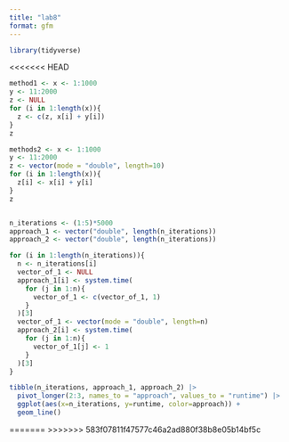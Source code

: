 ```yaml
---
title: "lab8"
format: gfm
---
```


```r
library(tidyverse)
```

<<<<<<< HEAD
```r
method1 <- x <- 1:1000
y <- 11:2000
z <- NULL
for (i in 1:length(x)){
  z <- c(z, x[i] + y[i])
}
z
```

```r
methods2 <- x <- 1:1000
y <- 11:2000
z <- vector(mode = "double", length=10)
for (i in 1:length(x)){
  z[i] <- x[i] + y[i]
}
z
```


```r

```


```r
n_iterations <- (1:5)*5000
approach_1 <- vector("double", length(n_iterations))
approach_2 <- vector("double", length(n_iterations))

for (i in 1:length(n_iterations)){
  n <- n_iterations[i]
  vector_of_1 <- NULL
  approach_1[i] <- system.time(
    for (j in 1:n){
      vector_of_1 <- c(vector_of_1, 1)
    }
  )[3]
  vector_of_1 <- vector(mode = "double", length=n)
  approach_2[i] <- system.time(
    for (j in 1:n){
      vector_of_1[j] <- 1
    }
  )[3]
}

tibble(n_iterations, approach_1, approach_2) |>
  pivot_longer(2:3, names_to = "approach", values_to = "runtime") |>
  ggplot(aes(x=n_iterations, y=runtime, color=approach)) +
  geom_line()
```

=======
>>>>>>> 583f07811f47577c46a2ad880f38b8e05b14bf5c
